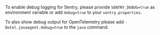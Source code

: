 To enable debug logging for Sentry, please provide `SENTRY_DEBUG=true` as environment variable or
add `debug=true` to your `sentry.properties`.

To also show debug output for OpenTelemetry please add `-Dotel.javaagent.debug=true` to the `java` command.
